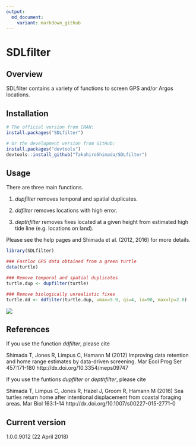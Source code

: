 ```yaml
---
output:
  md_document:
    variant: markdown_github
---
```


<!-- README.md is generated from README.Rmd. Please edit that file -->


SDLfilter
=========

Overview 
--------
SDLfilter contains a variety of functions to screen GPS and/or Argos locations. 


Installation
--------

```r
# The official version from CRAN:
install.packages("SDLfilter")

# Or the development version from GitHub:
install.packages("devtools")
devtools::install_github("TakahiroShimada/SDLfilter")
```

Usage
--------

There are three main functions.

1. *dupfilter* removes temporal and spatial duplicates.

2. *ddfilter* removes locations with high error.

3. *depthfilter* removes fixes located at a given height from estimated high tide line (e.g. locations on land). 

Please see the help pages and Shimada et al. (2012, 2016) for more details.

```r
library(SDLfilter)

### Fastloc GPS data obtained from a green turtle
data(turtle)

### Remove temporal and spatial duplicates
turtle.dup <- dupfilter(turtle)

### Remove biologically unrealistic fixes 
turtle.dd <- ddfilter(turtle.dup, vmax=9.9, qi=4, ia=90, maxvlp=2.0)
```


![](man/figures/README-example.png)


References
--------

If you use the function *ddfilter*, please cite

Shimada T, Jones R, Limpus C, Hamann M (2012) Improving data retention and home range estimates by data-driven screening. Mar Ecol Prog Ser 457:171-180 http://dx.doi.org/10.3354/meps09747

If you use the funtions *dupfilter* or *depthfilter*, please cite

Shimada T, Limpus C, Jones R, Hazel J, Groom R, Hamann M (2016) Sea turtles return home after intentional displacement from coastal foraging areas. Mar Biol 163:1-14 http://dx.doi.org/10.1007/s00227-015-2771-0


Current version
--------
1.0.0.9012 (22 April 2018)


